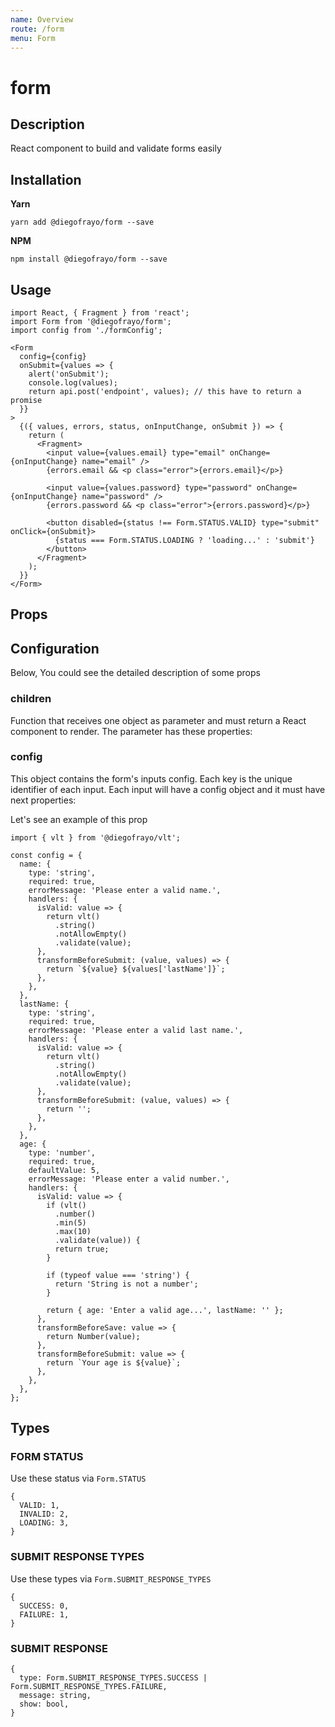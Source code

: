 ```yaml
---
name: Overview
route: /form
menu: Form
---
```





# form

## Description

React component to build and validate forms easily



## Installation

**Yarn**
```
yarn add @diegofrayo/form --save
```

**NPM**
```
npm install @diegofrayo/form --save
```



## Usage

```
import React, { Fragment } from 'react';
import Form from '@diegofrayo/form';
import config from './formConfig';

<Form
  config={config}
  onSubmit={values => {
    alert('onSubmit');
    console.log(values);
    return api.post('endpoint', values); // this have to return a promise
  }}
>
  {({ values, errors, status, onInputChange, onSubmit }) => {
    return (
      <Fragment>
        <input value={values.email} type="email" onChange={onInputChange} name="email" />
        {errors.email && <p class="error">{errors.email}</p>}

        <input value={values.password} type="password" onChange={onInputChange} name="password" />
        {errors.password && <p class="error">{errors.password}</p>}

        <button disabled={status !== Form.STATUS.VALID} type="submit" onClick={onSubmit}>
          {status === Form.STATUS.LOADING ? 'loading...' : 'submit'}
        </button>
      </Fragment>
    );
  }}
</Form>
```



## Props

<PropsTable component={Form} propsDescription={propsDescription} />



## Configuration

Below, You could see the detailed description of some props



### children

Function that receives one object as parameter and must return a React component to render. The parameter has these properties:

<Markdown md={MD.children} />


### config

This object contains the form's inputs config. Each key is the unique identifier of each input. Each input will have a config object and it must have next properties:

<Markdown md={MD.config} />

Let's see an example of this prop

```
import { vlt } from '@diegofrayo/vlt';

const config = {
  name: {
    type: 'string',
    required: true,
    errorMessage: 'Please enter a valid name.',
    handlers: {
      isValid: value => {
        return vlt()
          .string()
          .notAllowEmpty()
          .validate(value);
      },
      transformBeforeSubmit: (value, values) => {
        return `${value} ${values['lastName']}`;
      },
    },
  },
  lastName: {
    type: 'string',
    required: true,
    errorMessage: 'Please enter a valid last name.',
    handlers: {
      isValid: value => {
        return vlt()
          .string()
          .notAllowEmpty()
          .validate(value);
      },
      transformBeforeSubmit: (value, values) => {
        return '';
      },
    },
  },
  age: {
    type: 'number',
    required: true,
    defaultValue: 5,
    errorMessage: 'Please enter a valid number.',
    handlers: {
      isValid: value => {
        if (vlt()
          .number()
          .min(5)
          .max(10)
          .validate(value)) {
          return true;
        }

        if (typeof value === 'string') {
          return 'String is not a number';
        }

        return { age: 'Enter a valid age...', lastName: '' };
      },
      transformBeforeSave: value => {
        return Number(value);
      },
      transformBeforeSubmit: value => {
        return `Your age is ${value}`;
      },
    },
  },
};
```



## Types

### FORM STATUS

Use these status via `Form.STATUS`

```
{
  VALID: 1,
  INVALID: 2,
  LOADING: 3,
}
```


### SUBMIT RESPONSE TYPES

Use these types via `Form.SUBMIT_RESPONSE_TYPES`

```
{
  SUCCESS: 0,
  FAILURE: 1,
}
```


### SUBMIT RESPONSE

```
{
  type: Form.SUBMIT_RESPONSE_TYPES.SUCCESS | Form.SUBMIT_RESPONSE_TYPES.FAILURE,
  message: string,
  show: bool,
}
```
